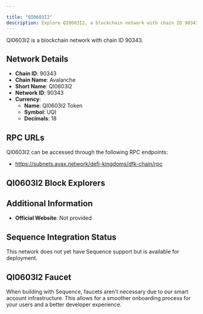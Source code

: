 ```yaml
---

title: "QI0603I2"
description: Explore QI0603I2, a blockchain network with chain ID 90343. Learn about its native currency, QI0603I2 Token, and how to interact with the network.
---
```




QI0603I2 is a blockchain network with chain ID 90343.

## Network Details

- **Chain ID**: 90343
- **Chain Name**: Avalanche
- **Short Name**: QI0603I2
- **Network ID**: 90343
- **Currency**: 
  - **Name**: QI0603I2 Token
  - **Symbol**: UQI
  - **Decimals**: 18

## RPC URLs

QI0603I2 can be accessed through the following RPC endpoints:

- https://subnets.avax.network/defi-kingdoms/dfk-chain/rpc

## QI0603I2 Block Explorers



## Additional Information

- **Official Website**: Not provided

## Sequence Integration Status

This network does not yet have Sequence support but is available for deployment.

## QI0603I2 Faucet

When building with Sequence, faucets aren't necessary due to our smart account infrastructure. This allows for a smoother onboarding process for your users and a better developer experience.
